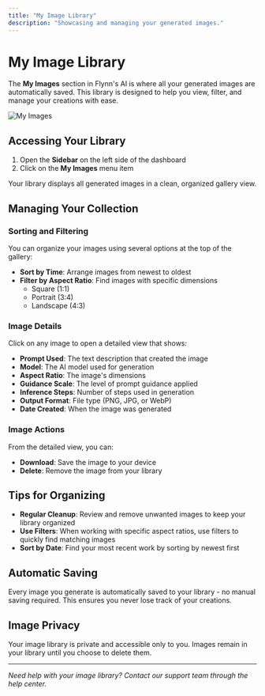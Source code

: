 ```yaml
---
title: "My Image Library"
description: "Showcasing and managing your generated images."
---
```


# My Image Library

The **My Images** section in Flynn's AI is where all your generated images are automatically saved. This library is designed to help you view, filter, and manage your creations with ease.

![My Images](/images/gallery.jpg)

## Accessing Your Library

1. Open the **Sidebar** on the left side of the dashboard
2. Click on the **My Images** menu item

Your library displays all generated images in a clean, organized gallery view.

## Managing Your Collection

### Sorting and Filtering

You can organize your images using several options at the top of the gallery:

- **Sort by Time**: Arrange images from newest to oldest
- **Filter by Aspect Ratio**: Find images with specific dimensions
  - Square (1:1)
  - Portrait (3:4)
  - Landscape (4:3)

### Image Details

Click on any image to open a detailed view that shows:

- **Prompt Used**: The text description that created the image
- **Model**: The AI model used for generation
- **Aspect Ratio**: The image's dimensions
- **Guidance Scale**: The level of prompt guidance applied
- **Inference Steps**: Number of steps used in generation
- **Output Format**: File type (PNG, JPG, or WebP)
- **Date Created**: When the image was generated

### Image Actions

From the detailed view, you can:

- **Download**: Save the image to your device
- **Delete**: Remove the image from your library

## Tips for Organizing

- **Regular Cleanup**: Review and remove unwanted images to keep your library organized
- **Use Filters**: When working with specific aspect ratios, use filters to quickly find matching images
- **Sort by Date**: Find your most recent work by sorting by newest first

## Automatic Saving

Every image you generate is automatically saved to your library - no manual saving required. This ensures you never lose track of your creations.

## Image Privacy

Your image library is private and accessible only to you. Images remain in your library until you choose to delete them.

---

*Need help with your image library? Contact our support team through the help center.*